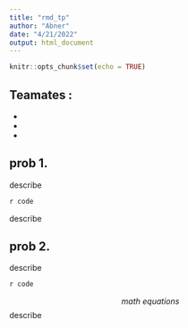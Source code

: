 ```yaml
---
title: "rmd_tp"
author: "Abner"
date: "4/21/2022"
output: html_document
---
```


```r
knitr::opts_chunk$set(echo = TRUE)
```

## Teamates :
   -
   -
   -
   
## prob 1. 
describe

```r
r code
```
describe

## prob 2.
describe

```r
r code
```

$$ math\ equations $$
 describe

